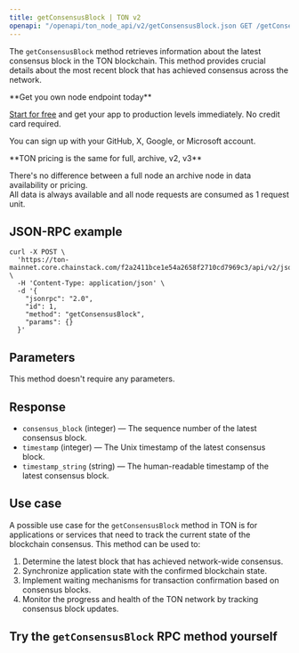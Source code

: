 ---
title: getConsensusBlock | TON v2
openapi: "/openapi/ton_node_api/v2/getConsensusBlock.json GET /getConsensusBlock"
---

The `getConsensusBlock` method retrieves information about the latest consensus block in the TON blockchain. This method provides crucial details about the most recent block that has achieved consensus across the network.

<Check>
**Get you own node endpoint today**

[Start for free](https://console.chainstack.com/) and get your app to production levels immediately. No credit card required.

You can sign up with your GitHub, X, Google, or Microsoft account.
</Check>

<Note>
**TON pricing is the same for full, archive, v2, v3**

There's no difference between a full node an archive node in data availability or pricing.  
All data is always available and all node requests are consumed as 1 request unit.
</Note>

  

## JSON-RPC example

```shell Shell
curl -X POST \
  'https://ton-mainnet.core.chainstack.com/f2a2411bce1e54a2658f2710cd7969c3/api/v2/jsonRPC' \
  -H 'Content-Type: application/json' \
  -d '{
    "jsonrpc": "2.0",
    "id": 1,
    "method": "getConsensusBlock",
    "params": {}
  }'
```


## Parameters

This method doesn't require any parameters.

## Response

* `consensus_block` (integer) — The sequence number of the latest consensus block.
* `timestamp` (integer) — The Unix timestamp of the latest consensus block.
* `timestamp_string` (string) — The human-readable timestamp of the latest consensus block.

## Use case

A possible use case for the `getConsensusBlock` method in TON is for applications or services that need to track the current state of the blockchain consensus. This method can be used to:

1. Determine the latest block that has achieved network-wide consensus.
2. Synchronize application state with the confirmed blockchain state.
3. Implement waiting mechanisms for transaction confirmation based on consensus blocks.
4. Monitor the progress and health of the TON network by tracking consensus block updates.

## Try the `getConsensusBlock` RPC method yourself